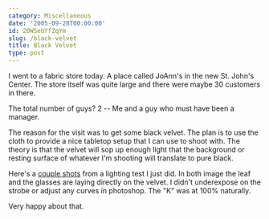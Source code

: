 ```yaml
---
category: Miscellaneous
date: '2005-09-28T00:00:00'
id: 20WSebYfZqYm
slug: /black-velvet
title: Black Velvet
type: post
---
```


I went to a fabric store today. A place called JoAnn's in the new St. John's Center. The store itself was quite large and there were maybe 30 customers in there. 

The total number of guys? 2 -- Me and a guy who must have been a manager.  

The reason for the visit was to get some black velvet. The plan is to use the cloth to provide a nice tabletop setup that I can use to
shoot with. The theory is that the velvet will sop up enough light
that the background or resting surface of whatever I'm shooting
will translate to pure black.  

Here's a [couple shots](http://www.alanwsmith.com/gallery/v/private/velvet_test_2005_09_28/) from a lighting test I just did. In both image the leaf and the glasses are laying directly on the velvet. I didn't underexpose on the strobe or adjust any curves in photoshop. The "K" was at 100% 
naturally.  

Very happy about that.
